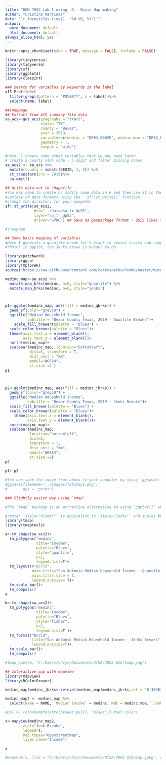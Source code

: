 ```yaml
---
title: "DEM 7093 Lab 1 using  R - Basic Map making"
author: "Cristina Martinez"
date: "`r format(Sys.time(), '%d %B, %Y')`"
output:
  word_document: default
  html_document: default
always_allow_html: yes
---
```


```r
knitr::opts_chunk$set(echo = TRUE, message = FALSE, include = FALSE)
```

```r
library(tidycensus)
library(tidyverse)
library(sf)
library(ggplot2)
library(classInt)
```

```r
### Search for variables by keywords in the label
v15_Profile%>%
  filter(grepl(pattern = "POVERTY", x = label))%>%
  select(name, label)
```

```r
##\newpage
## Extract from ACS summary file data
sa_acs<-get_acs(geography = "tract",
                state= "TX",
                county = "Bexar",
                year = 2019,
                variables=c(medinc = "DP03_0062E", medinc.moe = "DP03_0062M"),
                geometry = T,
                output = "wide")

```

```r
#Here, I create some other variables that we may need later
# create a county FIPS code - 5 digit and filter missing cases
sa_acs2 <- sa_acs %>%
  mutate(county = substr(GEOID, 1, 5)) %>%
  st_transform(crs = 2919)%>%
  na.omit()

```

```r
## Write data out to shapefile
#You may need to create or modify some data in R and then use it in the desktop GIS (QGIS), we can write any data from R into a
#variety of data formats using the  `sf::st_write()` function.
#change the directory for your computer
sf::st_write(sa_acs2,
             dsn="../data/sa_tr_dp03",
             layer="sa_tr_dp03",
             driver="GPKG") ## Save as geopackage format - QGIS likes this

```


```r
#\newpage

## Some basic mapping of variables
#Here I generate a quantile break for % black in census tracts and compare it to a Jenks break. 
#*Note* in ggplot, the Jenks break is harder to do

library(patchwork)
library(ggsn)
library(XploreR)
source("https://raw.githubusercontent.com/coreysparks/Rcode/master/mutate_map_funs.R")

medinc_map<-sa_acs2 %>%
  mutate_map_brks(medinc, n=6, style="quantile") %>%
  mutate_map_brks(medinc, n=6, style="jenks")



p1<-ggplot(medinc_map, aes(fill = medinc_qbrks)) + 
  geom_sf(color="grey50") + 
  ggtitle("Median Household Income", 
          subtitle = "Bexar County Texas, 2019 - Quantile Breaks")+
    scale_fill_brewer(palette = "Blues") + 
  scale_color_brewer(palette = "Blues")+
  theme(axis.text.x = element_blank(),
        axis.text.y = element_blank())+
  north(medinc_map)+
  scalebar(medinc_map, location="bottomleft",
           dist=5, transform = T,
           dist_unit = "km",
           model="WGS84",
           st.size =2 )
p1



p2<-ggplot(medinc_map, aes(fill = medinc_jbrks)) + 
  geom_sf(color="grey50") + 
  ggtitle("Median Household Income", 
          subtitle = "Bexar County Texas, 2019 - Jenks Breaks")+
  scale_fill_brewer(palette = "Blues") + 
  scale_color_brewer(palette = "Blues")+
    theme(axis.text.x = element_blank(),
          axis.text.y = element_blank())+
  north(medinc_map)+
  scalebar(medinc_map, 
           location="bottomleft",
           dist=5,
           transform = T,
           dist_unit = "km",
           model="WGS84",
           st.size =2)
p2
  
p1+ p2

```


```r
#You can save the image from above to your computer by using `ggsave()`
#ggsave(filename="../images/lab1map1.png",
#       dpi = "print")

```

```r
### Slightly easier way using `tmap`

#The `tmap` package is an attractive alternative to using `ggplot()` when making maps, and makes basic cartographic principles easier.

#*Note* `style="fisher"` is equivalent to `style="jenks"` and scales better to larger data.
library(tmap)
library(tmaptools)
```

```r
a<-tm_shape(sa_acs2)+
  tm_polygons("medinc",
              title="Income",
              palette="Blues",
              style="quantile", 
              n=5, 
              legend.hist=T)+
  tm_layout(#"World",
            main.title="San Antonio Median Household Income - Quantile Breaks",
            main.title.size = 1,
            legend.outside= T)+
  tm_scale_bar()+
  tm_compass()
a
```

```r
b<-tm_shape(sa_acs2)+
  tm_polygons("medinc",
              title="Income",
              palette="Blues",
              style="fisher",
              n=5,
              legend.hist=T )+
  tm_format("World",
            title="San Antonio Median Household Income - Jenks Breaks",
            legend.outside=T)+
  tm_scale_bar()+
  tm_compass()

#tmap_save(a, "C:/Users/chrys/Documents/UTSA/7093 GIS/tmap.png")
```

```r
## Interactive map with mapview
library(mapview)
library(RColorBrewer)

medinc_map$medinc_jbrks<-relevel(medinc_map$medinc_jbrks,ref = "0-10463" )

medinc_map2 <- medinc_map %>%
  select(Name = NAME, `Median Income` = medinc, MOE = medinc.moe, `Jenk Breaks` = medinc_jbrks)

#pal <- colorRampPalette(brewer.pal(7, "Blues")) #set colors

x<-mapview(medinc_map2,
        zcol="Jenk Breaks",
        legend=T,
        map.types="OpenStreetMap",
        layer.name="Income")

x

#mapshot(x, file = "C:/Users/chrys/Documents/UTSA/7093 GIS/map.jpeg", remove_controls = c("zoomControl", "layersControl"))

```



